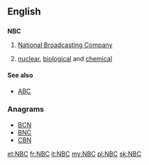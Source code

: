 ==English==

==={{initialism-old|en}}===
'''NBC'''

# {{context|US|television|radio|lang=en}} [[wikipedia:NBC|National Broadcasting Company]]
# {{context|weapons|lang=en}} [[nuclear]], [[biological]] and [[chemical]]

====See also====
* {{sense|nuclear, biological, chemical}} [[ABC]]

===Anagrams===
* [[BCN#English|BCN]] 
* [[BNC#English|BNC]]
* [[CBN#English|CBN]]

[[et:NBC]]
[[fr:NBC]]
[[it:NBC]]
[[my:NBC]]
[[pl:NBC]]
[[sk:NBC]]
